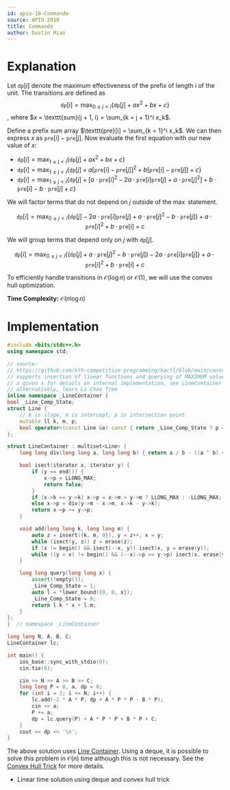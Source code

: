```yaml
---
id: apio-10-Commando
source: APIO 2010
title: Commando
author: Dustin Miao
---
```


# Explanation

Let $\texttt{dp}[i]$ denote the maximum effectiveness of the prefix of length $i$ of the unit. The transitions are defined as $$\texttt{dp}[i] = \max_{0 \leq j < i} \{\texttt{dp}[j] + ax^2+bx+c\}$$, where $x = \texttt{sum}(j + 1, i) = \sum_{k = j + 1}^i x_k$.

Define a prefix sum array $\texttt{pre}[i] = \sum_{k = 1}^i x_k$. We can then express $x$ as $\texttt{pre}[i] - \texttt{pre}[j]$. Now evaluate the first equation with our new value of $x$:
- $\texttt{dp}[i] = \max_{1 \leq j < i} \{\texttt{dp}[j] + ax^2+bx+c\}$
- $\texttt{dp}[i] = \max_{1 \leq j < i} \{\texttt{dp}[j] + a[\texttt{pre}[i] - \texttt{pre}[j]]^2+b[\texttt{pre}[i] - \texttt{pre}[j]]+c\}$
- $\texttt{dp}[i] = \max_{1 \leq j < i} \{\texttt{dp}[j] + [a\cdot\texttt{pre}[i]^2 - 2a\cdot\texttt{pre}[i]\texttt{pre}[j] + a\cdot\texttt{pre}[j]^2] + b\cdot\texttt{pre}[i]-b\cdot\texttt{pre}[j]+c\}$

We will factor terms that do not depend on $j$ outside of the $\max$ statement.

$$\texttt{dp}[i] = \max_{0 \leq j < i} \{\texttt{dp}[j] - 2a\cdot\texttt{pre}[i]\texttt{pre}[j] + a\cdot\texttt{pre}[j]^2 - b\cdot\texttt{pre}[j]\} + a\cdot\texttt{pre}[i]^2 + b\cdot\texttt{pre}[i] + c$$

We will group terms that depend only on $j$ with $\texttt{dp}[j]$.

$$\texttt{dp}[i] = \max_{0 \leq j < i} \{(\texttt{dp}[j] + a\cdot\texttt{pre}[j]^2 - b\cdot\texttt{pre}[j]) - 2a\cdot\texttt{pre}[i]\texttt{pre}[j]\} + a\cdot\texttt{pre}[i]^2 + b\cdot\texttt{pre}[i] + c$$

To efficiently handle transitions in $\mathcal{O}(\log n)$ or $\mathcal{O}(1)$, we will use the convex hull optimization.

**Time Complexity:** $\mathcal{O}(n \log n)$

# Implementation

<LanguageSection>

<CPPSection>

```cpp
#include <bits/stdc++.h>
using namespace std;

// source:
// https://github.com/kth-competitive-programming/kactl/blob/main/content/data-structures/LineContainer.h
// supports insertion of linear functions and querying of MAXIMUM value of x for
// a given x for details on internal implementation, see LineContainer module
// alternatively, learn Li Chao Tree
inline namespace _LineContainer {
bool _Line_Comp_State;
struct Line {
	// k is slope, m is intercept, p is intersection point
	mutable ll k, m, p;
	bool operator<(const Line &o) const { return _Line_Comp_State ? p < o.p : k < o.k; }
};

struct LineContainer : multiset<Line> {
	long long div(long long a, long long b) { return a / b - ((a ^ b) < 0 && a % b); }

	bool isect(iterator x, iterator y) {
		if (y == end()) {
			x->p = LLONG_MAX;
			return false;
		}
		if (x->k == y->k) x->p = x->m > y->m ? LLONG_MAX : -LLONG_MAX;
		else x->p = div(y->m - x->m, x->k - y->k);
		return x->p >= y->p;
	}

	void add(long long k, long long m) {
		auto z = insert({k, m, 0}), y = z++, x = y;
		while (isect(y, z)) z = erase(z);
		if (x != begin() && isect(--x, y)) isect(x, y = erase(y));
		while ((y = x) != begin() && (--x)->p >= y->p) isect(x, erase(y));
	}

	long long query(long long x) {
		assert(!empty());
		_Line_Comp_State = 1;
		auto l = *lower_bound({0, 0, x});
		_Line_Comp_State = 0;
		return l.k * x + l.m;
	}
};
}  // namespace _LineContainer

long long N, A, B, C;
LineContainer lc;

int main() {
	ios_base::sync_with_stdio(0);
	cin.tie(0);

	cin >> N >> A >> B >> C;
	long long P = 0, a, dp = 0;
	for (int i = 1; i <= N; i++) {
		lc.add(-2 * A * P, dp + A * P * P - B * P);
		cin >> a;
		P += a;
		dp = lc.query(P) + A * P * P + B * P + C;
	}
	cout << dp << '\n';
}
```
</CPPSection>

</LanguageSection>

<Info title="Alternative Solution">

The above solution uses [Line Container](/adv/line-container?lang=cpp). Using a deque, it is possible to solve this problem in $\mathcal{O}(n)$ time although this is not necessary. See the [Convex Hull Trick](/plat/convex-hull-trick?lang=cpp) for more details.

</Info>

<IncompleteSection>

- Linear time solution using deque and convex hull trick

</IncompleteSection>
